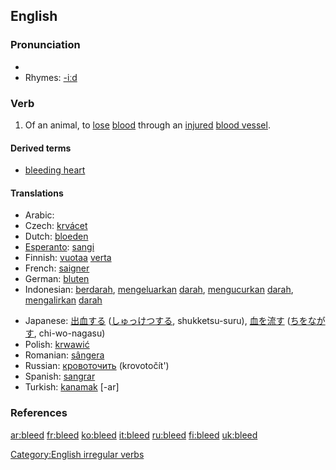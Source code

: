 ==English==

===Pronunciation===
*{{IPA|/'bliːd/}}
*Rhymes: [[Rhymes:English:-iːd|-iːd]]

===Verb===
{{en-verb|bleeds|bleeding|bled}}

# {{intransitive}} Of an animal, to [[lose]] [[blood]] through an [[injured]] [[blood vessel]].

====Derived terms====
*[[bleeding heart]]

====Translations====
{{top}}
*Arabic: {{ARchar|[[ينزف]]}}
*Czech: [[krvácet]]
*Dutch: [[bloeden]]
*[[Esperanto]]: [[sangi]]
*Finnish: [[vuotaa]] [[veri|verta]]
*French: [[saigner]]
*German: [[bluten]]
*Indonesian: [[darah|berdarah]], [[keluar|mengeluarkan]] [[darah]], [[kucur|mengucurkan]] [[darah]], [[alir|mengalirkan]] [[darah]]
{{mid}}
*Japanese: [[出血]]する ([[しゅっけつ]]する, shukketsu-suru), [[血]]を[[流す]] ([[ち]]を[[ながす]], chi-wo-nagasu)
*Polish: [[krwawić]]
*Romanian: [[sângera]]
*Russian: [[кровоточить]] (krovotočít')
*Spanish: [[sangrar]]
*Turkish: [[kanamak]] [-ar]
{{bottom}}

===References===
{{R:Century 1911}}
{{R:Webster 1913}}

[[Category:English irregular verbs]]

[[ar:bleed]]
[[fr:bleed]]
[[ko:bleed]]
[[it:bleed]]
[[ru:bleed]]
[[fi:bleed]]
[[uk:bleed]]